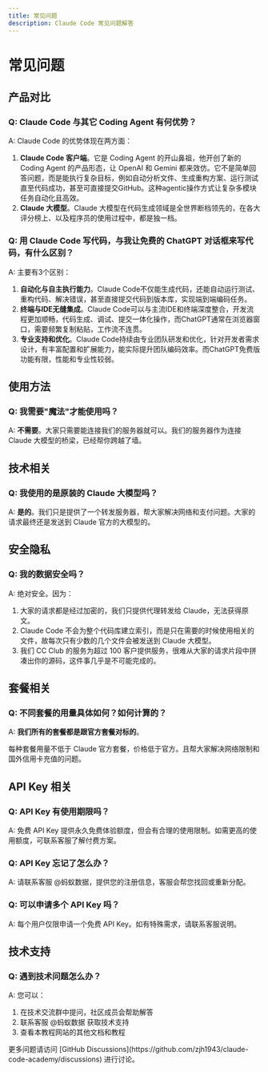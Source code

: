 ```yaml
---
title: 常见问题
description: Claude Code 常见问题解答
---
```



# 常见问题

## 产品对比

### Q: Claude Code 与其它 Coding Agent 有何优势？

A: Claude Code 的优势体现在两方面：

1. **Claude Code 客户端**。它是 Coding Agent 的开山鼻祖，他开创了新的 Coding Agent 的产品形态，让 OpenAI 和 Gemini 都来效仿。它不是简单回答问题，而是能执行复杂目标，例如自动分析文件、生成重构方案、运行测试直至代码成功，甚至可直接提交GitHub。这种agentic操作方式让复杂多模块任务自动化且高效。
2. **Claude 大模型**。Claude 大模型在代码生成领域是全世界断档领先的，在各大评分榜上、以及程序员的使用过程中，都是独一档。

### Q: 用 Claude Code 写代码，与我让免费的 ChatGPT 对话框来写代码，有什么区别？

A: 主要有3个区别：

1. **自动化与自主执行能力**。Claude Code不仅能生成代码，还能自动运行测试、重构代码、解决错误，甚至直接提交代码到版本库，实现端到端编码任务。
2. **终端与IDE无缝集成**。Claude Code可以与主流IDE和终端深度整合，开发流程更加顺畅，代码生成、调试、提交一体化操作，而ChatGPT通常在浏览器窗口，需要频繁复制粘贴，工作流不连贯。
3. **专业支持和优化**。Claude Code持续由专业团队研发和优化，针对开发者需求设计，有丰富配置和扩展能力，能实际提升团队编码效率。而ChatGPT免费版功能有限，性能和专业性较弱。

## 使用方法

### Q: 我需要"魔法"才能使用吗？

A: **不需要**。大家只需要能连接我们的服务器就可以。我们的服务器作为连接 Claude 大模型的桥梁，已经帮你跨越了墙。

## 技术相关

### Q: 我使用的是原装的 Claude 大模型吗？

A: **是的**。我们只是提供了一个转发服务器，帮大家解决网络和支付问题。大家的请求最终还是发送到 Claude 官方的大模型的。

## 安全隐私

### Q: 我的数据安全吗？

A: 绝对安全。因为：

1. 大家的请求都是经过加密的，我们只提供代理转发给 Claude，无法获得原文。
2. Claude Code 不会为整个代码库建立索引，而是只在需要的时候使用相关的文件，故每次只有少数的几个文件会被发送到 Claude 大模型。
3. 我们 CC Club 的服务为超过 100 客户提供服务，很难从大家的请求片段中拼凑出你的源码，这件事几乎是不可能完成的。

## 套餐相关

### Q: 不同套餐的用量具体如何？如何计算的？

A: **我们所有的套餐都是跟官方套餐对标的**。

每种套餐用量不低于 Claude 官方套餐，价格低于官方。且帮大家解决网络限制和国外信用卡充值的问题。

## API Key 相关

### Q: API Key 有使用期限吗？

A: 免费 API Key 提供永久免费体验额度，但会有合理的使用限制。如需更高的使用额度，可联系客服了解付费方案。

### Q: API Key 忘记了怎么办？

A: 请联系客服 @蚂蚁数据，提供您的注册信息，客服会帮您找回或重新分配。

### Q: 可以申请多个 API Key 吗？

A: 每个用户仅限申请一个免费 API Key。如有特殊需求，请联系客服说明。

## 技术支持

### Q: 遇到技术问题怎么办？

A: 您可以：
1. 在技术交流群中提问，社区成员会帮助解答
2. 联系客服 @蚂蚁数据 获取技术支持
3. 查看本教程网站的其他文档和教程

<Callout type="info">
更多问题请访问 [GitHub Discussions](https://github.com/zjh1943/claude-code-academy/discussions) 进行讨论。
</Callout>
